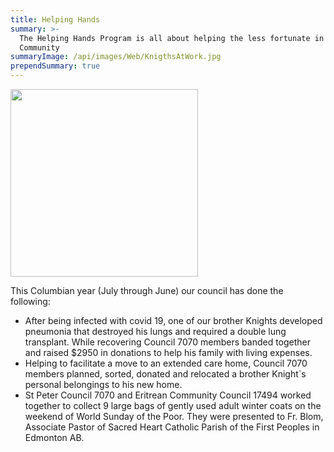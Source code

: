 ```yaml
---
title: Helping Hands
summary: >-
  The Helping Hands Program is all about helping the less fortunate in our
  Community
summaryImage: /api/images/Web/KnigthsAtWork.jpg
prependSummary: true
---
```


<Image src={summaryImage} float="right" width="300" />

This Columbian year (July through June) our council has done the following:

- After being infected with covid 19, one of our brother Knights developed pneumonia that destroyed his
  lungs and required a double lung transplant. While recovering Council 7070 members banded together
  and raised $2950 in donations to help his family with living expenses.
- Helping to facilitate a move to an extended care home, Council 7070 members planned, sorted, donated
  and relocated a brother Knight`s personal belongings to his new home.
- St Peter Council 7070 and Eritrean Community Council 17494 worked together to collect 9 large bags of
  gently used adult winter coats on the weekend of World Sunday of the Poor. They were presented to Fr.
  Blom, Associate Pastor of Sacred Heart Catholic Parish of the First Peoples in Edmonton AB.
